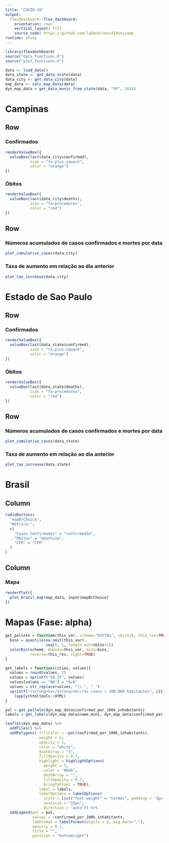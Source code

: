 ```yaml
---
title: "COVID-19"
output: 
  flexdashboard::flex_dashboard:
    orientation: rows
    vertical_layout: fill
    source_code: https://github.com/labbcb/covid19unicamp
runtime: shiny
---
```


```r
library(flexdashboard)
source("data_functions.R")
source("plot_functions.R")

data <- load_data()
data_state <- get_data_state(data)
data_city <- get_data_city(data)
map_data <- calc_map_data(data)
dyn_map_data = get_data_munic_from_state(data, "SP", 2018)
```

Campinas {data-icon="fa-street-view"}
=====================================

Row
-------------------------------------

### Confirmados {.value-box}

```r
renderValueBox({
  valueBox(last(data_city$confirmed),
           icon = "fa-plus-square",
           color = "orange")
})
```

### Óbitos {.value-box}

```r
renderValueBox({
  valueBox(last(data_city$deaths),
           icon = "fa-procedures",
           color = "red")
})
```

Row
-------------------------------------

### Números acumulados de casos confirmados e mortes por data

```r
plot_cumulative_cases(data_city)
```

### Taxa de aumento em relação ao dia anterior

```r
plot_tax_increase(data_city)
```

Estado de Sao Paulo {data-icon="fa-city"}
=====================================

Row
-------------------------------------

### Confirmados {.value-box}

```r
renderValueBox({
  valueBox(last(data_state$confirmed),
           icon = "fa-plus-square",
           color = "orange")
})
```

### Óbitos {.value-box}

```r
renderValueBox({
  valueBox(last(data_state$deaths),
           icon = "fa-procedures",
           color = "red")
})
```

Row
-------------------------------------

### Números acumulados de casos confirmados e mortes por data

```r
plot_cumulative_cases(data_state)
```

### Taxa de aumento em relação ao dia anterior

```r
plot_tax_increase(data_state)
```

Brasil {data-icon="fa-globe-americas"}
=====================================

Column {.sidebar}
-----------------------------------------------------------------------

```r
radioButtons(
  "mapBrChoice",
  "Métrica:",
  c(
    "Casos Confirmados" = "confirmed1m",
    "Óbitos" = "deaths1m",
    "CFR" = "CFR"
  )
)
```

Column
-----------------------------------------------------------------------

### Mapa

```r
renderPlot({
  plot_brazil_map(map_data, input$mapBrChoice)
})
```

Mapas (Fase: alpha) {data-icon="fa-map-marked-alt"}
=====================================

```r

get_pallete = function(this_var, scheme="RdYlBu", nbins=5, this_rev=TRUE){
  bins = quantile(na.omit(this_var),
                  seq(0, 1, length.out=nbins+1))
  colorBin(scheme, domain=this_var, bins=bins,
           reverse=this_rev, right=TRUE)  
}

get_labels = function(cities, values){
  values = round(values, 2)
  values = sprintf("%0.2f", values)
  values[values == "NA"] = "N/A"
  values = str_replace(values, "\\.", ",")
  sprintf("<strong>%s</strong><br/>%s casos / 100.000 habitantes", cities, values ) %>%
    lapply(htmltools::HTML)
}

pal = get_pallete(dyn_map_data$confirmed_per_100k_inhabitants)
labels = get_labels(dyn_map_data$name_muni, dyn_map_data$confirmed_per_100k_inhabitants)

leaflet(dyn_map_data) %>% 
  addTiles() %>% 
  addPolygons( fillColor = ~pal(confirmed_per_100k_inhabitants),
               weight = 2,
               opacity = 1,
               color = "white",
               dashArray = "3",
               fillOpacity = 0.7,
               highlight = highlightOptions(
                 weight = 5,
                 color = "#666",
                 dashArray = "",
                 fillOpacity = 0.7,
                 bringToFront = TRUE),
               label = labels,
               labelOptions = labelOptions(
                 style = list("font-weight" = "normal", padding = "3px 8px"),
                 textsize = "15px",
                 direction = "auto")) %>% 
  addLegend(pal = pal,
            values = ~confirmed_per_100k_inhabitants,
            labFormat = labelFormat(digits = 2, big.mark="."),
            opacity = 0.7,
            title = "",
            position = "bottomright")
```

